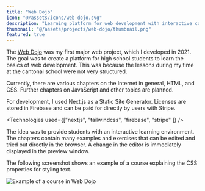 ```yaml
---
title: "Web Dojo"
icon: "@/assets/icons/web-dojo.svg"
description: "Learning platform for web development with interactive courses"
thumbnail: "@/assets/projects/web-dojo/thumbnail.png"
featured: true
---
```


The [Web Dojo](https://web-dojo.xyz) was my first major web project, which I developed in 2021. The goal was to create a platform for high school students to learn the basics of web development. This was because the lessons during my time at the cantonal school were not very structured.

Currently, there are various chapters on the Internet in general, HTML, and CSS. Further chapters on JavaScript and other topics are planned.

For development, I used Next.js as a Static Site Generator. Licenses are stored in Firebase and can be paid for directly by users with Stripe.

<Technologies used={["nextjs", "tailwindcss", "firebase", "stripe" ]} />

The idea was to provide students with an interactive learning environment. The chapters contain many examples and exercises that can be edited and tried out directly in the browser. A change in the editor is immediately displayed in the preview window.

The following screenshot shows an example of a course explaining the CSS properties for styling text.

![Example of a course in Web Dojo](@/assets/projects/web-dojo/webdojo-editor.png)
